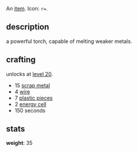 An [[items|item]]. Icon: <code><nowiki>r=</nowiki></code>.

== description ==

a powerful torch, capable of melting weaker metals.

== crafting ==

unlocks at [[level 20]].

* 15 [[scrap metal]]
* 4 [[wire]]
* 7 [[plastic pieces]]
* 2 [[energy cell]]
* 150 seconds

== stats ==

'''weight''': 35